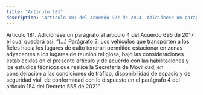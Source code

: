 ```yaml
---
title: "Artículo 181"
description: "Artículo 181 del Acuerdo 927 de 2024. Adiciónese un parágrafo al artículo 4 del Acuerdo 695 de 2017 el cual quedará así:"
---
```


Artículo 181. Adiciónese un parágrafo al artículo 4 del Acuerdo 695 de 2017 el cual quedará así:
“(…)
Parágrafo 3. Los vehículos que transporten a los fieles hacia los lugares de culto tendrán permitido estacionar en zonas adyacentes a los lugares de reunión religiosa, bajo las consideraciones establecidas en el presente artículo y de acuerdo con las habilitaciones y los estudios técnicos que realice la Secretaría de Movilidad, en consideración a las condiciones de tráfico, disponibilidad de espacio y de seguridad vial, de conformidad con lo dispuesto en el parágrafo 4 del artículo 154 del Decreto 555 de 2021”.